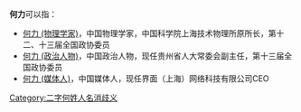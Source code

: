 '''何力'''可以指：
* [[何力_(物理学家)|何力 (物理学家)]]，中国物理学家，中国科学院上海技术物理所原所长，第十二、十三届全国政协委员
* [[何力_(政治人物)|何力 (政治人物)]]，中国政治人物，现任贵州省人大常委会副主任，第十三届全国政协委员
* [[何力_(媒体人)|何力 (媒体人)]]，中国媒体人，现任界面（上海）网络科技有限公司CEO

{{disambig}}

[[Category:二字何姓人名消歧义|Category:二字何姓人名消歧义]]